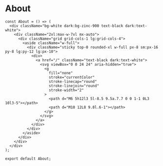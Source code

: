 # About

```tsx
const About = () => (
  <div className="bg-white dark:bg-zinc-900 text-black dark:text-white">
    <div className="2xl:max-w-7xl mx-auto">
      <div className="grid grid-cols-1 lg:grid-cols-4">
        <aside className="w-full">
          <div className="sticky top-0 rounded-xl w-full px-8 sm:px-16 py-8 lg:py-12 lg:px-10">
            <div>
              <a href="/" className="text-black dark:text-white">
                <svg viewBox="0 0 24 24" aria-hidden="true">
                  <g
                    fill="none"
                    stroke="currentColor"
                    stroke-linecap="round"
                    stroke-linejoin="round"
                    stroke-width="2"
                  >
                    <path d="M6 5h12l3 5l-8.5 9.5a.7.7 0 0 1-1 0L3 10l3-5"></path>
                    <path d="M10 12L8 9.8l.6-1"></path>
                  </g>
                </svg>
              </a>
            </div>
          </div>
        </aside>
      </div>
    </div>
  </div>
);

export default About;
```
